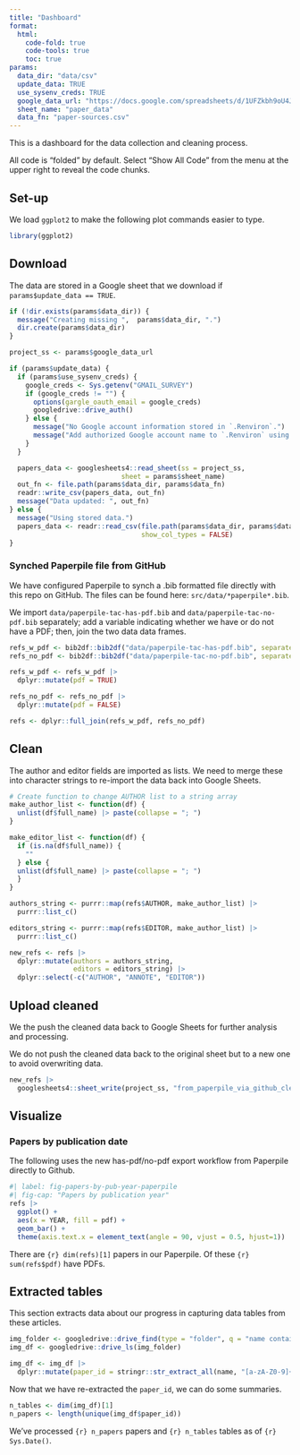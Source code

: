 ```yaml
---
title: "Dashboard"
format:
  html:
    code-fold: true
    code-tools: true
    toc: true
params:
  data_dir: "data/csv"
  update_data: TRUE
  use_sysenv_creds: TRUE
  google_data_url: "https://docs.google.com/spreadsheets/d/1UFZkbh9oU4JHpYsrkDQcNmDyqD4J-qB74dhyMzIkqKs/edit?usp=sharing"
  sheet_name: "paper_data"
  data_fn: "paper-sources.csv"
---
```


This is a dashboard for the data collection and cleaning process.

All code is "folded" by default.
Select "Show All Code" from the menu at the upper right to reveal the code chunks.

## Set-up

We load `ggplot2` to make the following plot commands easier to type.

```r
library(ggplot2)
```

## Download

The data are stored in a Google sheet that we download if `params$update_data == TRUE`.

```r
if (!dir.exists(params$data_dir)) {
  message("Creating missing ",  params$data_dir, ".")
  dir.create(params$data_dir)
}

project_ss <- params$google_data_url

if (params$update_data) {
  if (params$use_sysenv_creds) {
    google_creds <- Sys.getenv("GMAIL_SURVEY")
    if (google_creds != "") {
      options(gargle_oauth_email = google_creds)
      googledrive::drive_auth()
    } else {
      message("No Google account information stored in `.Renviron`.")
      message("Add authorized Google account name to `.Renviron` using `usethist::edit_r_environ()`.")
    }
  }

  papers_data <- googlesheets4::read_sheet(ss = project_ss,
                            sheet = params$sheet_name)
  out_fn <- file.path(params$data_dir, params$data_fn)
  readr::write_csv(papers_data, out_fn)
  message("Data updated: ", out_fn)
} else {
  message("Using stored data.")
  papers_data <- readr::read_csv(file.path(params$data_dir, params$data_fn),
                                 show_col_types = FALSE)
}
```

### Synched Paperpile file from GitHub

We have configured Paperpile to synch a .bib formatted file directly with this repo on GitHub.
The files can be found here: `src/data/*paperpile*.bib`.

We import `data/paperpile-tac-has-pdf.bib` and `data/paperpile-tac-no-pdf.bib` separately; add a variable indicating whether we have or do not have a PDF; then, join the two data data frames.

```r
refs_w_pdf <- bib2df::bib2df("data/paperpile-tac-has-pdf.bib", separate_names = TRUE)
refs_no_pdf <- bib2df::bib2df("data/paperpile-tac-no-pdf.bib", separate_names = TRUE)

refs_w_pdf <- refs_w_pdf |>
  dplyr::mutate(pdf = TRUE)

refs_no_pdf <- refs_no_pdf |>
  dplyr::mutate(pdf = FALSE)

refs <- dplyr::full_join(refs_w_pdf, refs_no_pdf)
```

## Clean

The author and editor fields are imported as lists.
We need to merge these into character strings to re-import the data back into Google Sheets.

```r
# Create function to change AUTHOR list to a string array
make_author_list <- function(df) {
  unlist(df$full_name) |> paste(collapse = "; ")
}

make_editor_list <- function(df) {
  if (is.na(df$full_name)) {
    ""
  } else {
  unlist(df$full_name) |> paste(collapse = "; ")    
  }
}

authors_string <- purrr::map(refs$AUTHOR, make_author_list) |> 
  purrr::list_c()

editors_string <- purrr::map(refs$EDITOR, make_author_list) |> 
  purrr::list_c()

new_refs <- refs |>
  dplyr::mutate(authors = authors_string,
                editors = editors_string) |>
  dplyr::select(-c("AUTHOR", "ANNOTE", "EDITOR"))
```

## Upload cleaned

We the push the cleaned data back to Google Sheets for further analysis and processing.

::: {.callout-warning}

We do not push the cleaned data back to the original sheet but to a new one to avoid overwriting data.

:::

```r
new_refs |> 
  googlesheets4::sheet_write(project_ss, "from_paperpile_via_github_cleaned")
```

## Visualize

### Papers by publication date

The following uses the new has-pdf/no-pdf export workflow from Paperpile directly to Github.

```r
#| label: fig-papers-by-pub-year-paperpile
#| fig-cap: "Papers by publication year"
refs |>
  ggplot() +
  aes(x = YEAR, fill = pdf) +
  geom_bar() +
  theme(axis.text.x = element_text(angle = 90, vjust = 0.5, hjust=1))
```

There are `{r} dim(refs)[1]` papers in our Paperpile. Of these `{r} sum(refs$pdf)` have PDFs.

## Extracted tables

This section extracts data about our progress in capturing data tables from these articles.

```r
img_folder <- googledrive::drive_find(type = "folder", q = "name contains 'legacy'")
img_df <- googledrive::drive_ls(img_folder)

img_df <- img_df |>
  dplyr::mutate(paper_id = stringr::str_extract_all(name, "[a-zA-Z0-9]+\\-[a-z]{2}"))
```

Now that we have re-extracted the `paper_id`, we can do some summaries.

```r
n_tables <- dim(img_df)[1]
n_papers <- length(unique(img_df$paper_id))
```

We've processed `{r} n_papers` papers and `{r} n_tables` tables as of `{r} Sys.Date()`.

<!-- ### Papers entered by analyst -->

<!-- ```{r} -->
<!-- #| label: fig-papers-by-analyst -->
<!-- #| fig-cap: "Papers entered by analyst" -->
<!-- papers_data |> -->
<!--   ggplot() + -->
<!--   aes(x = entered_by) + -->
<!--   geom_bar() -->
<!-- ``` -->


<!-- ### Papers by open status -->

<!-- #### On PSU network -->

<!-- ```{r} -->
<!-- #| label: fig-openable-papers -->
<!-- #| fig-cap: "Papers with openable URLs" -->
<!-- papers_data |> -->
<!--   ggplot() + -->
<!--   aes(x = url_openable) + -->
<!--   geom_bar() -->
<!-- ``` -->

<!-- #### Access via PSU Libraries -->
